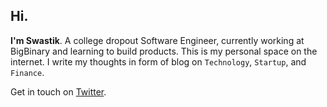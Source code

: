 ## Hi.

**I'm Swastik**. A college dropout Software Engineer, currently working at BigBinary and learning
to build products. This is my personal space on the internet. I write my thoughts in form of blog
on `Technology`, `Startup`, and `Finance`.

Get in touch on [Twitter](https://twitter.com/codeSwastik).